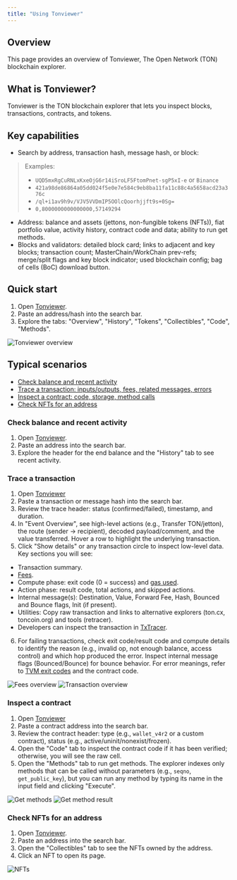 ```yaml
---
title: "Using Tonviewer"
---
```


## Overview
This page provides an overview of Tonviewer, The Open Network (TON) blockchain explorer.

## What is Tonviewer?
Tonviewer is the TON blockchain explorer that lets you inspect blocks, transactions, contracts, and tokens.

## Key capabilities
- Search by address, transaction hash, message hash, or block:
> Examples:
> - `UQD5mxRgCuRNLxKxeOjG6r14iSroLF5FtomPnet-sgP5xI-e` or `Binance`
> - `421a98de86864a05dd024f5e0e7e584c9eb8ba11fa11c88c4a5658acd23a376c`
> - `/ql+i1av9h9v/VJV5VVDmIP5OOlcQoorhjjft9s+0Sg=`
> - `0,8000000000000000,57149294`
 - Address: balance and assets (jettons, non-fungible tokens (NFTs)), fiat portfolio value, activity history, contract code and data; ability to run get methods.
- Blocks and validators: detailed block card; links to adjacent and key blocks; transaction count; MasterChain/WorkChain prev-refs; merge/split flags and key block indicator; used blockchain config; bag of cells (BoC) download button.

## Quick start
1. Open [Tonviewer](https://tonviewer.com).
2. Paste an address/hash into the search bar.
3. Explore the tabs: "Overview", "History", "Tokens", "Collectibles", "Code", "Methods".

![Tonviewer overview](/resources/images/tonviewer/overview.png)

## Typical scenarios
- [Check balance and recent activity](#check-balance-and-recent-activity)
- [Trace a transaction: inputs/outputs, fees, related messages, errors](#trace-a-transaction)
- [Inspect a contract: code, storage, method calls](#inspect-a-contract)
- [Check NFTs for an address](#check-nfts-for-an-address)

### Check balance and recent activity
1. Open [Tonviewer](https://tonviewer.com).
2. Paste an address into the search bar.
3. Explore the header for the end balance and the "History" tab to see recent activity.

### Trace a transaction
1. Open [Tonviewer](https://tonviewer.com)
2. Paste a transaction or message hash into the search bar.
3. Review the trace header: status (confirmed/failed), timestamp, and duration.
4. In "Event Overview", see high-level actions (e.g., Transfer TON/jetton), the route (sender → recipient), decoded payload/comment, and the value transferred. Hover a row to highlight the underlying transaction.
5. Click "Show details" or any transaction circle to inspect low-level data.  
Key sections you will see:
  - Transaction summary.
  - [Fees](/ton/phases-and-fees#fee-calculator).
  - Compute phase: exit code (0 = success) and [gas used](/ton/phases-and-fees#computation-fee).
  - Action phase: result code, total actions, and skipped actions.
  - Internal message(s): Destination, Value, Forward Fee, Hash, Bounced and Bounce flags, Init (if present).
  - Utilities: Copy raw transaction and links to alternative explorers (ton.cx, toncoin.org) and tools (retracer).
  - Developers can inspect the transaction in [TxTracer](https://txtracer.ton.org/).
6. For failing transactions, check exit code/result code and compute details to identify the reason (e.g., invalid op, not enough balance, access control) and which hop produced the error. Inspect internal message flags (Bounced/Bounce) for bounce behavior. For error meanings, refer to [TVM exit codes](/tvm/exit-codes) and the contract code.

![Fees overview](/resources/images/tonviewer/fees.png)
![Transaction overview](/resources/images/tonviewer/transaction.png)

### Inspect a contract
1. Open [Tonviewer](https://tonviewer.com)
2. Paste a contract address into the search bar.
3. Review the contract header: type (e.g., `wallet_v4r2` or a custom contract), status (e.g., active/uninit/nonexist/frozen).
4. Open the "Code" tab to inspect the contract code if it has been verified; otherwise, you will see the raw cell.
5. Open the "Methods" tab to run get methods. The explorer indexes only methods that can be called without parameters (e.g., `seqno`, `get_public_key`), but you can run any method by typing its name in the input field and clicking "Execute".

![Get methods](/resources/images/tonviewer/getmethod.png)
![Get method result](/resources/images/tonviewer/jetton.png)

### Check NFTs for an address
1. Open [Tonviewer](https://tonviewer.com).
2. Paste an address into the search bar.
3. Open the "Collectibles" tab to see the NFTs owned by the address.
4. Click an NFT to open its page.

![NFTs](/resources/images/tonviewer/nft.png)